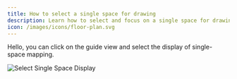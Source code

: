 ```yaml
---
title: How to select a single space for drawing
description: Learn how to select and focus on a single space for drawing in AiHouse using the guide view options.
icon: /images/icons/floor-plan.svg
---
```


Hello, you can click on the guide view and select the display of single-space mapping.

![Select Single Space Display](https://ai-study1.3vjia.com/aihouse-web/b04793ab-9c91-4c1d-9e73-d8500e3b0a97.png)
